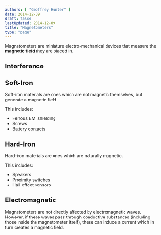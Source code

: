 ```yaml
---
authors: [ "Geoffrey Hunter" ]
date: 2014-12-09
draft: false
lastUpdated: 2014-12-09
title: "Magnetometers"
type: "page"
---
```



Magnetometers are miniature electro-mechanical devices that measure the **magnetic field** they are placed in.

## Interference

## Soft-Iron

Soft-iron materials are ones which are not magnetic themselves, but generate a magnetic field.

This includes:

* Ferrous EMI shielding
* Screws
* Battery contacts

## Hard-Iron

Hard-iron materials are ones which are naturally magnetic.

This includes:

* Speakers
* Proximity switches
* Hall-effect sensors

## Electromagnetic

Magnetometers are not directly affected by electromagnetic waves. However, if these waves pass through conductive substances (including those inside the magnetometer itself), these can induce a current which in turn creates a magnetic field.
